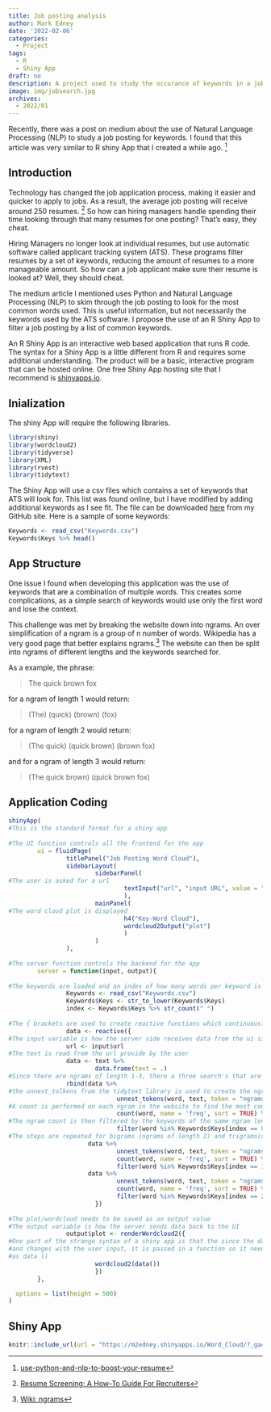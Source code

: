```yaml
---
title: Job posting analysis
author: Mark Edney
date: '2022-02-06'
categories:
  - Project
tags:
  - R
  - Shiny App
draft: no
description: A project used to study the occurance of keywords in a job posting.
image: img/jobsearch.jpg
archives:
  - 2022/01
---
```


Recently, there was a post on medium about the use of Natural Language Processing (NLP) 
to study a job posting for keywords. I found that this article was very similar to 
R shiny App that I created a while ago. [^1]


## Introduction

Technology has changed the job application process, making it easier and quicker to
apply to jobs. As a result, the average job posting will receive around 250 resumes.
[^2] So how can hiring managers handle spending their time looking through that 
many resumes for one posting? That's easy, they cheat. 

Hiring Managers no longer look at individual resumes, but use automatic software called
applicant tracking system (ATS). These programs filter resumes by a set of keywords, 
reducing the amount of resumes to a more manageable amount. So how can a job applicant 
make sure their resume is looked at? Well, they should cheat.

The medium article I mentioned uses Python and Natural Language Processing (NLP)
to skim through the job posting to look for the most common words used. This is useful 
information, but not necessarily the keywords used by the ATS software. I propose the 
use of an R Shiny App to filter a job posting by a list of common keywords.

An R Shiny App is an interactive web based application that runs R code. The syntax 
for a Shiny App is a little different from R and requires some additional understanding. 
The product will be a basic, interactive program that can be hosted online. One free
Shiny App hosting site that I recommend is [shinyapps.io](https://www.shinyapps.io).

## Inialization
The shiny App will require the following libraries. 

```r
library(shiny)
library(wordcloud2)
library(tidyverse)
library(XML)
library(rvest)
library(tidytext)
```

The Shiny App will use a csv files which contains a set of keywords that ATS will 
look for. This list was found online, but I have modified by adding additional 
keywords as I see fit. The file can be downloaded [here](https://github.com/mark-edney/Resumes/blob/master/Word_Cloud/Keywords.csv) from my GitHub site. Here
is a sample of some keywords:

```r
Keywords <- read_csv("Keywords.csv") 
Keywords$Keys %>% head()
```
## App Structure

One issue I found when developing this application was the use of keywords that are
a combination of multiple words. This creates some complications, as a simple search
of keywords would use only the first word and lose the context. 

This challenge was met by breaking the website down into ngrams. An over simplification 
of a ngram is a group of n number of words. Wikipedia has a very good page that
better explains ngrams.[^3] The website can then be split into ngrams of different
lengths and the keywords searched for. 

As a example, the phrase:

> The quick brown fox

for a ngram of length 1 would return:

> (The) (quick) (brown) (fox)

for a ngram of length 2 would return:

> (The quick) (quick brown) (brown fox)

and for a ngram of length 3 would return:

> (The quick brown) (quick brown fox)


## Application Coding

```r
shinyApp(
#This is the standard format for a shiny app
        
#The UI function controls all the frontend for the app
        ui = fluidPage(
                titlePanel("Job Posting Word Cloud"),
                sidebarLayout(
                        sidebarPanel(
#The user is asked for a url
                                textInput("url", "input URL", value = "https://www.google.com/")
                                ),
                        mainPanel(
#The word cloud plot is displayed
                                h4("Key-Word Cloud"),
                                wordcloud2Output("plot")
                                )
                        )
                ),
        
#The server function controls the backend for the app
        server = function(input, output){
                
#The keywords are loaded and an index of how many words per keyword is created
                Keywords <- read_csv("Keywords.csv")
                Keywords$Keys <- str_to_lower(Keywords$Keys) 
                index <- Keywords$Keys %>% str_count(" ")
                
#The { brackets are used to create reactive functions which continuously run 
                data <- reactive({
#The input variable is how the server side receives data from the ui side
                url <- input$url
#The text is read from the url provide by the user
                data <- text %>%
                        data.frame(text = .)
#Since there are ngrams of length 1-3, there a three search's that are concatenated together
                rbind(data %>%
#the unnest_tolkens from the tidytext library is used to create the ngrams
                              unnest_tokens(word, text, token = "ngrams", n= 1) %>%
#A count is performed on each ngram in the website to find the most common ngrams 
                              count(word, name = 'freq', sort = TRUE) %>%
#The ngram count is then filtered by the keywords of the same ngram length
                              filter(word %in% Keywords$Keys[index == 0]),
#The steps are repeated for bigrams (ngrams of length 2) and trigrams(ngrams of length 3)
                      data %>%
                              unnest_tokens(word, text, token = "ngrams", n= 2) %>%
                              count(word, name = 'freq', sort = TRUE) %>%
                              filter(word %in% Keywords$Keys[index == 1]),
                      data %>%
                              unnest_tokens(word, text, token = "ngrams", n= 3) %>%
                              count(word, name = 'freq', sort = TRUE) %>%
                              filter(word %in% Keywords$Keys[index == 2]))
                        })
                
#The plot/wordcloud needs to be saved as an output value
#The output variable is how the server sends data back to the UI
                output$plot <- renderWordcloud2({
#One part of the strange syntax of a shiny app is that the since the data is reactive
#and changes with the user input, it is passed in a function so it needs to be called
#as data ()
                        wordcloud2(data())
                        })
        },

  options = list(height = 500)
)
```

## Shiny App
```r
knitr::include_url(url = "https://m2edney.shinyapps.io/Word_Cloud/?_ga=2.82297238.1842982076.1647479103-1341333380.1645206372")
```

[^1]:[use-python-and-nlp-to-boost-your-resume](https://medium.com/data-marketing-philosophy/use-python-and-nlp-to-boost-your-resume-e4691a58bcc9)
[^2]:[Resume Screening: A How-To Guide For Recruiters](https://ideal.com/resume-screening/)
[^3]:[Wiki: ngrams](https://en.wikipedia.org/wiki/N-gram)